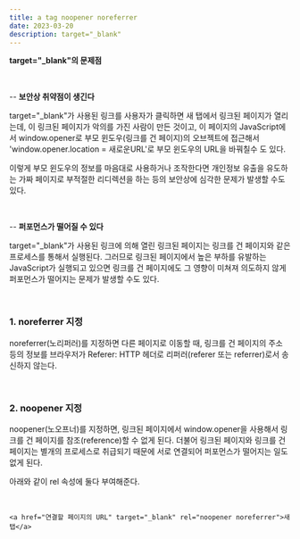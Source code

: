```yaml
---
title: a tag noopener noreferrer
date: 2023-03-20
description: target="_blank"
---
```


**target="\_blank"의 문제점**

<br />

-- **보안상 취약점이 생긴다**

target="\_blank"가 사용된 링크를 사용자가 클릭하면 새 탭에서 링크된 페이지가 열리는데, 이 링크된 페이지가 악의를 가진 사람이 만든 것이고, 이 페이지의 JavaScript에서 window.opener로 부모 윈도우(링크를 건 페이지)의 오브젝트에 접근해서 'window.opener.location = 새로운URL'로 부모 윈도우의 URL을 바꿔칠수 도 있다.

이렇게 부모 윈도우의 정보를 마음대로 사용하거나 조작한다면 개인정보 유출을 유도하는 가짜 페이지로 부적절한 리디렉션을 하는 등의 보안상에 심각한 문제가 발생할 수도 있다.

<br />

-- **퍼포먼스가 떨어질 수 있다**

target="\_blank"가 사용된 링크에 의해 열린 링크된 페이지는 링크를 건 페이지와 같은 프로세스를 통해서 실행된다. 그러므로 링크된 페이지에서 높은 부하를 유발하는 JavaScript가 실행되고 있으면 링크를 건 페이지에도 그 영향이 미쳐져 의도하지 않게 퍼포먼스가 떨어지는 문제가 발생할 수도 있다.

<br />

### 1. noreferrer 지정

noreferrer(노리퍼러)를 지정하면 다른 페이지로 이동할 때, 링크를 건 페이지의 주소 등의 정보를 브라우저가 Referer: HTTP 헤더로 리퍼러(referer 또는 referrer)로서 송신하지 않는다.

<br />

### 2. noopener 지정

noopener(노오프너)를 지정하면, 링크된 페이지에서 window.opener을 사용해서 링크를 건 페이지를 참조(reference)할 수 없게 된다. 더불어 링크된 페이지와 링크를 건 페이지는 별개의 프로세스로 취급되기 때문에 서로 연결되어 퍼포먼스가 떨어지는 일도 없게 된다.

아래와 같이 rel 속성에 둘다 부여해준다.

<br />

`<a href="연결할 페이지의 URL" target="_blank" rel="noopener noreferrer">새 탭</a>`
